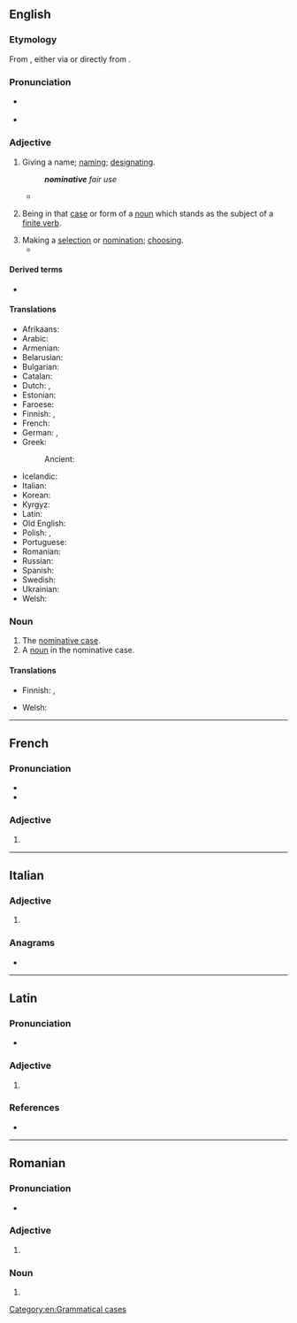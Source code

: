 {{also|Nominative}}
==English==
{{wikipedia}}

===Etymology===
From {{inh|en|enm|nominatyf}}, either via {{der|en|fro|nominatif}} or directly from {{der|en|la|nōminātīvus||pertaining to naming, nominative}}.

===Pronunciation===
* {{a|UK}} {{IPA|en|/ˈnɒmɪnətɪv/|/ˈnɒmnətɪv/}}
* {{audio|en|LL-Q1860 (eng)-Vealhurl-nominative.wav|Audio (RP)}}

===Adjective===
{{en-adj|-}}

# <!--{{lb|en|formal}}?--> Giving a name; [[naming]]; [[designating]].
#: '''''nominative''' fair use''
#* {{quote-book
|en
|year=2007
|author=William D. Popkin
|title=Evolution of the Judicial Opinion: Institutional and Individual Styles
|publisher=NYU Press
|isbn=9780814767498
|page=104
|passage=A telling marker of the change in the reporter's status was the elimination of the '''nominative''' reports (that is, the citation of the reports by the reporter's name). The first state to use “state reports” rather than the '''nominative''' designation was Connecticut (1814). Many other states made this change in the middle of the 19th Century or began their official reports with state reports.}}
# {{lb|en|grammar}} Being in that [[case]] or form of a [[noun]] which stands as the subject of a [[finite verb]].
# Making a [[selection]] or [[nomination]]; [[choose|choosing]].
#* {{quote-book|en|year=2014|author=Eva Diaz|title=The Experimenters: Chance and Design at Black Mountain College|passage=To Duchamp, an artist's '''nominative''' act—the declaration itself regardless of the object—was itself the art. He could choose anything indifferent to, or even in spite of, its aesthetic merits.}}

====Derived terms====
* {{l|en|denominative}}

====Translations====
{{trans-top|being in the nominative case}}
* Afrikaans: {{t+|af|nominatief}}
* Arabic: {{t|ar|مَرْفُوع|m}}
* Armenian: {{t+|hy|ուղղական}}
* Belarusian: {{t|be|назо́ўны}}
* Bulgarian: {{t|bg|имени́телен}}
* Catalan: {{t+|ca|nominatiu|m}}
* Dutch: {{t+|nl|nominatief}}, {{t+|nl|noemer|m}}
* Estonian: {{t+|et|nimetav}}
* Faroese: {{t+|fo|hvørfall|alt=hvørfals-}}
* Finnish: {{t+|fi|nominatiivi|alt=nominatiivi-}}, {{t|fi|nominatiivinen}}
* French: {{t+|fr|nominatif|m}}
* German: {{t+|de|Nominativ|alt=Nominativ-}}, {{t+|de|nominativisch}}
* Greek: {{t+|el|ονομαστική|f}}
*: Ancient: {{t|grc|ὀνομαστική|f}}
{{trans-mid}}
* Icelandic: {{t+check|is|nefnifall|alt=nefnifalls-}} <!-- is this okay? -->
* Italian: {{t+|it|nominativo|m}}
* Korean: {{t+|ko|주격(主格)}}
* Kyrgyz: {{t+|ky|атооч}}
* Latin: {{t|la|nōminātīvus|m}}
* Old English: {{t|ang|nemniġendlīċ}}
* Polish: {{t|pl|mianujący}}, {{t+|pl|mianowanie|n}}
* Portuguese: {{t+|pt|nominativo|m}}
* Romanian: {{t+|ro|nominativ}}
* Russian: {{t+|ru|имени́тельный|m}}
* Spanish: {{t+|es|nominativo}}
* Swedish: {{t+|sv|nominativ}}
* Ukrainian: {{t+|uk|називни́й}}
* Welsh: {{t+|cy|goddrychol}}
{{trans-bottom}}

===Noun===
{{en-noun}}

# The [[nominative case]].
# A [[noun]] in the nominative case.

====Translations====
{{trans-see|the nominative case|nominative case}}

{{trans-top|noun in the nominative case}}
* Finnish: {{t+|fi|nominatiivi}}, {{t+|fi|nimentö}}
{{trans-mid}}
* Welsh: {{t+|cy|goddrychol|m}}
{{trans-bottom}}

[[Category:en:Grammatical cases]]

----

==French==

===Pronunciation===
* {{fr-IPA}}
* {{audio|fr|LL-Q150 (fra)-WikiLucas00-nominative.wav|Audio}}

===Adjective===
{{head|fr|adjective form}}

# {{feminine singular of|fr|nominatif}}

----

==Italian==

===Adjective===
{{head|it|adjective form}}

# {{adj form of|it|nominativo||f|p}}

===Anagrams===
* {{anagrams|it|a=aeiimnnotv|inventiamo}}

----

==Latin==

===Pronunciation===
* {{la-IPA|nōminātīve}}

===Adjective===
{{la-adj-form|nōminātīve}}

# {{inflection of|la|nōminātīvus||voc|m|s}}

===References===
* {{R:du Cange}}

----

==Romanian==

===Pronunciation===
* {{IPA|ro|/ˌnominaˈtive/}}

===Adjective===
{{head|ro|adjective form}}

# {{inflection of|ro|nominativ||f//n|p|nom//acc}}

===Noun===
{{head|ro|noun form|g=n-p}}

# {{plural of|ro|nominativ}}